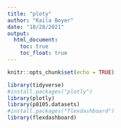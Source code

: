 ```yaml
---
title: "ploty"
author: "Kaila Boyer"
date: "10/28/2021"
output: 
  html_document:
    toc: true
    toc_float: true
---
```


```r
knitr::opts_chunk$set(echo = TRUE)
```

```r
library(tidyverse)
#install.packages("plotly")
library(plotly)
library(p8105.datasets)
#install.packages("flexdashboard")
library(flexdashboard)
```


```r

```

